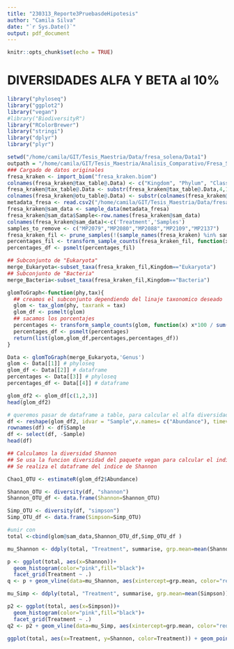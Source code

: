 ```yaml
---
title: "230313_Reporte3PruebasdeHipotesis"
author: "Camila Silva"
date: "`r Sys.Date()`"
output: pdf_document
---
```


```r
knitr::opts_chunk$set(echo = TRUE)
```

# DIVERSIDADES ALFA Y BETA al 10%

```r
library("phyloseq")
library("ggplot2")
library("vegan")
#library("BiodiversityR") 
library("RColorBrewer")
library("stringi")
library("dplyr")
library("plyr")
```

```r
setwd("/home/camila/GIT/Tesis_Maestria/Data/fresa_solena/Data1")
outpath = "/home/camila/GIT/Tesis_Maestria/Analisis_Comparativo/Fresa_Solena/Results_img"
### Cargado de datos originales 
fresa_kraken <- import_biom("fresa_kraken.biom")
colnames(fresa_kraken@tax_table@.Data) <- c("Kingdom", "Phylum", "Class", "Order", "Family", "Genus", "Species")
fresa_kraken@tax_table@.Data <- substr(fresa_kraken@tax_table@.Data,4,100)
colnames(fresa_kraken@otu_table@.Data) <- substr(colnames(fresa_kraken@otu_table@.Data),1,6)
metadata_fresa <- read.csv2("/home/camila/GIT/Tesis_Maestria/Data/fresa_solena/Data1/metadata.csv",header =  FALSE, row.names = 1, sep = ",")
fresa_kraken@sam_data <- sample_data(metadata_fresa)
fresa_kraken@sam_data$Sample<-row.names(fresa_kraken@sam_data)
colnames(fresa_kraken@sam_data)<-c('Treatment','Samples')
samples_to_remove <- c("MP2079","MP2080","MP2088","MP2109","MP2137")
fresa_kraken_fil <- prune_samples(!(sample_names(fresa_kraken) %in% samples_to_remove), fresa_kraken)
percentages_fil <- transform_sample_counts(fresa_kraken_fil, function(x) x*100 / sum(x) )
percentages_df <- psmelt(percentages_fil)
```


```r
## Subconjunto de "Eukaryota"
merge_Eukaryota<-subset_taxa(fresa_kraken_fil,Kingdom=="Eukaryota")
## Subconjunto de "Bacteria"
merge_Bacteria<-subset_taxa(fresa_kraken_fil,Kingdom=="Bacteria")
```

```r
glomToGraph<-function(phy,tax){
  ## creamos el subconjunto dependiendo del linaje taxonomico deseado
  glom <- tax_glom(phy, taxrank = tax)
  glom_df <- psmelt(glom)
  ## sacamos los porcentajes
  percentages <- transform_sample_counts(glom, function(x) x*100 / sum(x) )
  percentages_df <- psmelt(percentages)
  return(list(glom,glom_df,percentages,percentages_df))
}
```

```r
Data <- glomToGraph(merge_Eukaryota,'Genus')
glom <- Data[[1]] # phyloseq
glom_df <- Data[[2]] # dataframe
percentages <- Data[[3]] # phyloseq
percentages_df <- Data[[4]] # dataframe
```

```r
glom_df2 <- glom_df[c(1,2,3)]
head(glom_df2)
```
```r
# queremos pasar de dataframe a table, para calcular el alfa diversidad
df <- reshape(glom_df2, idvar = "Sample",v.names= c("Abundance"), timevar = "OTU", direction = "wide")
rownames(df) <- df$Sample
df <- select(df, -Sample)
head(df)
```

```r
## Calculamos la diversidad Shannon 
## Se usa la funcion diversidad del paquete vegan para calcular el indice Shannon
## Se realiza el dataframe del indice de Shannon

Chao1_OTU <- estimateR(glom_df2$Abundance)  

Shannon_OTU <- diversity(df, "shannon")
Shannon_OTU_df <- data.frame(Shannon=Shannon_OTU)

Simp_OTU <- diversity(df, "simpson")
Simp_OTU_df <- data.frame(Simpson=Simp_OTU)

#unir con 
total <-cbind(glom@sam_data,Shannon_OTU_df,Simp_OTU_df )
```

```r
mu_Shannon <- ddply(total, "Treatment", summarise, grp.mean=mean(Shannon))

p <- ggplot(total, aes(x=Shannon))+
  geom_histogram(color="pink",fill="black")+
  facet_grid(Treatment ~ .)
q <- p + geom_vline(data=mu_Shannon, aes(xintercept=grp.mean, color="red"),linetype="dashed")
```


```r
mu_Simp <- ddply(total, "Treatment", summarise, grp.mean=mean(Simpson))

p2 <- ggplot(total, aes(x=Simpson))+
  geom_histogram(color="pink",fill="black")+
  facet_grid(Treatment ~ .)
q2 <- p2 + geom_vline(data=mu_Simp, aes(xintercept=grp.mean, color="red"),linetype="dashed")

```


```r
ggplot(total, aes(x=Treatment, y=Shannon, color=Treatment)) + geom_point(size=2)
```

